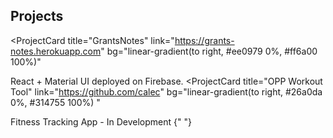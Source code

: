 ## Projects

<ProjectCard
  title="GrantsNotes"
  link="https://grants-notes.herokuapp.com"
  bg="linear-gradient(to right, #ee0979 0%, #ff6a00 100%)"
>
  React + Material UI deployed on Firebase.
</ProjectCard>
<ProjectCard
  title="OPP Workout Tool"
  link="https://github.com/calec"
  bg="linear-gradient(to right, #26a0da 0%, #314755 100%)  "
>
  Fitness Tracking App - In Development
</ProjectCard>{" "}
